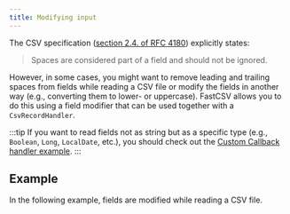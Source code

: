 ```yaml
---
title: Modifying input
---
```



The CSV specification ([section 2.4. of RFC 4180](https://www.rfc-editor.org/rfc/rfc4180#section-2)) explicitly states:

> Spaces are considered part of a field and should not be ignored.

However, in some cases, you might want to remove leading and trailing spaces from fields while reading a CSV file
or modify the fields in another way (e.g., converting them to lower- or uppercase). FastCSV allows you to do this
using a field modifier that can be used together with a `CsvRecordHandler`.

:::tip
If you want to read fields not as string but as a specific type (e.g., `Boolean`, `Long`, `LocalDate`, etc.),
you should check out the [Custom Callback handler example](/guides/examples/custom-callback-handler/).
:::

## Example

In the following example, fields are modified while reading a CSV file.

<SourceExample filename="ExampleCsvReaderWithFieldModifier.java"/>

